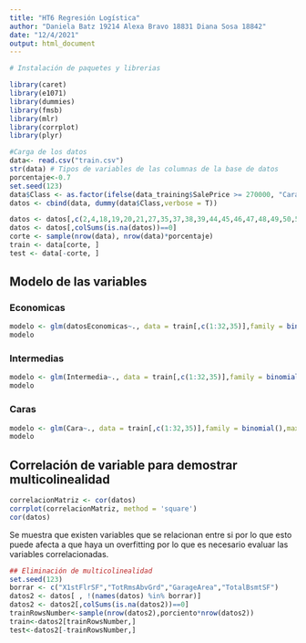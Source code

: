 ---
title: "HT6 Regresión Logística"
author: "Daniela Batz 19214 Alexa Bravo 18831 Diana Sosa 18842"
date: "12/4/2021"
output: html_document
---

```{r}
# Instalación de paquetes y librerias

library(caret)
library(e1071)
library(dummies)
library(fmsb)
library(mlr)
library(corrplot)
library(plyr)

```

```{r}
#Carga de los datos
data<- read.csv("train.csv")
str(data) # Tipos de variables de las columnas de la base de datos
porcentaje<-0.7
set.seed(123)
data$Class <- as.factor(ifelse(data_training$SalePrice >= 270000, "Cara", ifelse(data_training$SalePrice >= 195000, "Intermedia", "Economica")))
datos <- cbind(data, dummy(data$Class,verbose = T))

datos <- datos[,c(2,4,18,19,20,21,27,35,37,38,39,44,45,46,47,48,49,50,51,52,53,55,57,60,62,63,67,68,69,70,71,72,76,77,78,81,83,84,85)]
datos <- datos[,colSums(is.na(datos))==0]
corte <- sample(nrow(data), nrow(data)*porcentaje)
train <- data[corte, ]
test <- data[-corte, ]

```

## Modelo de las variables
### Economicas
```{r}
modelo <- glm(datosEconomicas~., data = train[,c(1:32,35)],family = binomial(),maxit = 100)
modelo
```
### Intermedias
```{r}
modelo <- glm(Intermedia~., data = train[,c(1:32,35)],family = binomial(),maxit = 100)
modelo
```

### Caras 
```{r}
modelo <- glm(Cara~., data = train[,c(1:32,35)],family = binomial(),maxit = 100)
modelo
```


## Correlación de variable para demostrar multicolinealidad
```{r}
correlacionMatriz <- cor(datos)
corrplot(correlacionMatriz, method = 'square')
cor(datos)
```

Se muestra que existen variables que se relacionan entre si por lo que esto puede afecta a que haya un overfitting por lo que es necesario evaluar las variables correlacionadas.

```{r}
## Eliminación de multicolinealidad
set.seed(123)
borrar <- c("X1stFlrSF","TotRmsAbvGrd","GarageArea","TotalBsmtSF")
datos2 <- datos[ , !(names(datos) %in% borrar)]
datos2 <- datos2[,colSums(is.na(datos2))==0]
trainRowsNumber<-sample(nrow(datos2),porciento*nrow(datos2))
train<-datos2[trainRowsNumber,]
test<-datos2[-trainRowsNumber,]
```



